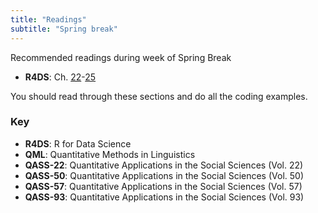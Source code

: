 ```yaml
---
title: "Readings"
subtitle: "Spring break"
---
```


Recommended readings during week of Spring Break

- **R4DS**: Ch. [22][22]-[25][25]

You should read through these sections and do all the coding examples. 

### Key 

- **R4DS**: R for Data Science
- **QML**: Quantitative Methods in Linguistics
- **QASS-22**: Quantitative Applications in the Social Sciences (Vol. 22)
- **QASS-50**: Quantitative Applications in the Social Sciences (Vol. 50)
- **QASS-57**: Quantitative Applications in the Social Sciences (Vol. 57)
- **QASS-93**: Quantitative Applications in the Social Sciences (Vol. 93)


[22]: http://r4ds.had.co.nz/model-intro.html
[23]: https://r4ds.had.co.nz/model-basics.html
[24]: https://r4ds.had.co.nz/model-building.html
[25]: https://r4ds.had.co.nz/many-models.html
